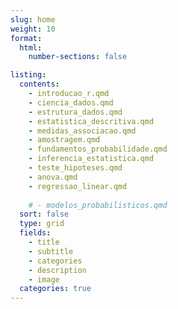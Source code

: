 ```yaml
---
slug: home
weight: 10
format:
  html:
    number-sections: false

listing:
  contents:
    - introducao_r.qmd
    - ciencia_dados.qmd
    - estrutura_dados.qmd
    - estatistica_descritiva.qmd
    - medidas_associacao.qmd
    - amostragem.qmd
    - fundamentos_probabilidade.qmd
    - inferencia_estatistica.qmd
    - teste_hipoteses.qmd
    - anova.qmd
    - regressao_linear.qmd
    
    # - modelos_probabilisticos.qmd    
  sort: false
  type: grid
  fields:
    - title
    - subtitle
    - categories
    - description
    - image
  categories: true
---
```


